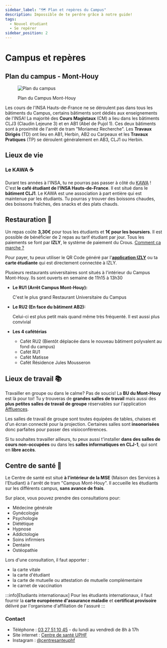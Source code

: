 ```yaml
---
sidebar_label: "🗺️ Plan et repères du Campus"
description: Impossible de te perdre grâce à notre guide!
tags:
  - Nouvel étudiant
  - Se repérer
sidebar_position: 2
---
```



# Campus et repères

## Plan du campus - Mont-Houy

<figure>

![Plan du campus](/img/campus/plan-du-campus-vue-nord.png)

<figcaption>Plan du Campus Mont-Houy</figcaption>
</figure>
<FileDownloadBox file_link="map/plan-du-campus.pdf" file_name="Plan du campus (PDF)" file_type="pdf"></FileDownloadBox>

Les cours de l'INSA Hauts-de-France ne se déroulent pas dans tous les bâtiments du Campus, certains bâtiments sont dédiés aux enseignements de l'INSA! La majorité des **Cours Magistaux** (CM) a lieu dans les bâtiments CLJ3 (Claudin Lejeune 3) et en AB1 (Abel de Pujol 1). Ces deux bâtiments sont à proximité de l'arrêt de tram "Moriamez Recherche". Les **Travaux Dirigés** (TD) ont lieu en AB1, Herbin, AB2 ou Carpeaux et les **Travaux Pratiques** (TP) se déroulent généralement en AB3, CLJ1 ou Herbin.

## Lieux de vie

### Le KAWA ☕

Durant tes années à l'INSA, tu ne pourras pas passer à côté du [KAWA](/vie-etudiante/assos-et-clubs/kawa) ! C'est **le café étudiant de l'INSA Hauts-de-France**. Il est situé dans le **bâtiment CLJ1**. Le KAWA est une association à part entière qui est maintenue par les étudiants. Tu pourras y trouver des boissons chaudes, des boissons fraîches, des snacks et des plats chauds.

<!-- <figure>

![Photo du KAWA](/img/insa/equipe-kawa.jpg)
<figcaption>L'équipe du KAWA est prête à t'accueillir en CLJ1 !</figcaption>
</figure>
-->

## Restauration 🍝

Un repas coûte **3,30€** pour tous les étudiants et **1€ pour les boursiers**. Il est possible de bénéficier de 2 repas au tarif étudiant par jour. Tous les paiements se font par **IZLY**, le système de paiement du Crous. [Comment ça marche ?](https://www.izly.fr/index.html#howitworks)

Pour payer, tu peux utiliser le QR Code généré par l'[**application IZLY**](https://www.izly.fr/) ou ta **carte étudiante** qui est directement connectée à IZLY.

Plusieurs restaurants universitaires sont situés à l'intérieur du Campus Mont-Houy. Ils sont ouverts en semaine de 11h15 à 13h30

- **Le RU1 (Arrêt Campus Mont-Houy):**

  C'est le plus grand Restaurant Universitaire du Campus

- **Le RU2 (En face du bâtiment AB2):**

  Celui-ci est plus petit mais quand même très fréquenté. Il est aussi plus convivial

- **Les 4 cafétérias**
  - Cafét RU2 (Bientôt déplacée dans le nouveau bâtiment polyvalent au fond du campus)
  - Cafét RU1
  - Cafét Matisse
  - Cafét Résidence Jules Mousseron

## Lieux de travail 📚

Travailler en groupe ou dans le calme? Pas de soucis! La **BU du Mont-Houy** est là pour toi! Tu y trouveras de **grandes salles de travail** mais aussi des **plus petites salles de travail de groupe** réservables sur l'application [Affluences](/vie-etudiante/assos-et-clubs/club-info).

Les salles de travail de groupe sont toutes équipées de tables, chaises et d'un écran connecté pour la projection. Certaines salles sont **insonorisées** donc parfaites pour passer des visioconférences.

Si tu souhaites travailler ailleurs, tu peux aussi t'installer **dans des salles de cours non-occupées** ou dans les **salles informatiques en CLJ-1**, qui sont en **libre accès**.

## Centre de santé 💊

Le Centre de santé est situé **à l'intérieur de la MSE** (Maison des Services à l'Etudiant) à l'arrêt de tram "Campus Mont-Houy". Il accueille les étudiants sur les différents campus, **sans avance de frais**.

Sur place, vous pouvez prendre des consultations pour:

- Médecine générale
- Gynécologie
- Psychologie
- Diététique
- Hypnose
- Addictologie
- Soins infirmiers
- Dentaire
- Ostéopathie

Lors d'une consultation, il faut apporter :

- la carte vitale
- la carte d'étudiant
- la carte de mutuelle ou attestation de mutuelle complémentaire
- le carnet de vaccination

:::info[Etudiants internationaux]
Pour les étudiants internationaux, il faut fournir la **carte européenne d'assurance maladie** et **certificat provisoire** délivré par l'organisme d'affiliation de l'assuré
:::

### Contact

- Téléphone : [03 27 51 10 45](tel:+33327511045) - du lundi au vendredi de 8h à 17h
- Site internet : [Centre de santé UPHF](https://www.uphf.fr/vie-campus/bien-vivre/centre-sante)
- Instagram : [@centresanteuphf](https://www.instagram.com/centresanteuphf/)
